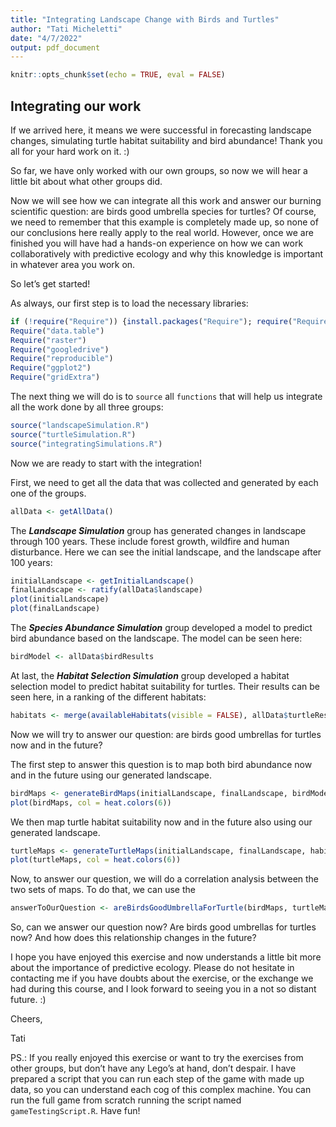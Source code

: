 ```yaml
---
title: "Integrating Landscape Change with Birds and Turtles"
author: "Tati Micheletti"
date: "4/7/2022"
output: pdf_document
---
```


```r
knitr::opts_chunk$set(echo = TRUE, eval = FALSE)
```

## Integrating our work  

If we arrived here, it means we were successful in forecasting landscape changes, 
simulating turtle habitat suitability and bird abundance! Thank you all for your 
hard work on it. :)

So far, we have only worked with our own groups, so now we will hear a little bit 
about what other groups did.  

Now we will see how we can integrate all this work and answer our burning scientific 
question: are birds good umbrella species for turtles? Of course, we need to remember 
that this example is completely made up, so none of our conclusions here really 
apply to the real world. However, once we are finished you will have had a hands-on 
experience on how we can work collaboratively with predictive ecology and why 
this knowledge is important in whatever area you work on.  

So let's get started!  

As always, our first step is to load the necessary libraries:  

```r
if (!require("Require")) {install.packages("Require"); require("Require")}
Require("data.table")
Require("raster")
Require("googledrive")
Require("reproducible")
Require("ggplot2")
Require("gridExtra")
```

The next thing we will do is to `source` all `functions` that will help us integrate 
all the work done by all three groups:  

```r
source("landscapeSimulation.R")
source("turtleSimulation.R")
source("integratingSimulations.R")
```

Now we are ready to start with the integration!

First, we need to get all the data that was collected and generated by each one 
of the groups.

```r
allData <- getAllData()
```

The **_Landscape Simulation_** group has generated changes in landscape through 
100 years. These include forest growth, wildfire and human disturbance. Here we 
can see the initial landscape, and the landscape after 100 years:

```r
initialLandscape <- getInitialLandscape()
finalLandscape <- ratify(allData$landscape)
plot(initialLandscape)
plot(finalLandscape)
```

The **_Species Abundance Simulation_** group developed a model to predict bird 
abundance based on the landscape. The model can be seen here: 

```r
birdModel <- allData$birdResults
```

At last, the **_Habitat Selection Simulation_** group developed a habitat selection 
model to predict habitat suitability for turtles. Their results can be seen here, 
in a ranking of the different habitats: 

```r
habitats <- merge(availableHabitats(visible = FALSE), allData$turtleResults)
```

Now we will try to answer our question: are birds good umbrellas for turtles now 
and in the future?

The first step to answer this question is to map both bird abundance now and in 
the future using our generated landscape.

```r
birdMaps <- generateBirdMaps(initialLandscape, finalLandscape, birdModel)
plot(birdMaps, col = heat.colors(6))
```

We then map turtle habitat suitability now and in the future also using our generated 
landscape.

```r
turtleMaps <- generateTurtleMaps(initialLandscape, finalLandscape, habitats)
plot(turtleMaps, col = heat.colors(6))
```

Now, to answer our question, we will do a correlation analysis between the two 
sets of maps. To do that, we can use the  

```r
answerToOurQuestion <- areBirdsGoodUmbrellaForTurtle(birdMaps, turtleMaps)
```

So, can we answer our question now? Are birds good umbrellas for turtles now? And 
how does this relationship changes in the future?  

I hope you have enjoyed this exercise and now understands a little bit more about 
the importance of predictive ecology. Please do not hesitate in contacting me if 
you have doubts about the exercise, or the exchange we had during this course, 
and I look forward to seeing you in a not so distant future. :)

Cheers,

Tati

PS.: If you really enjoyed this exercise or want to try the exercises from other 
groups, but don't have any Lego's at hand, don't despair. I have prepared a 
script that you can run each step of the game with made up data, so you can 
understand each cog of this complex machine. You can run the full game from 
scratch running the script named `gameTestingScript.R`. Have fun! 


